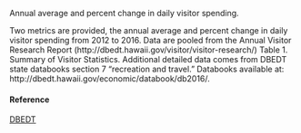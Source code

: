 Annual average and percent change in daily visitor spending.

Two metrics are provided, the annual average and percent change in daily visitor spending from 2012 to 2016. Data are pooled from the Annual Visitor Research Report (http://dbedt.hawaii.gov/visitor/visitor-research/) Table 1. Summary of Visitor Statistics. Additional detailed data comes from DBEDT state databooks section 7 “recreation and travel.” Databooks available at: http://dbedt.hawaii.gov/economic/databook/db2016/.

#### Reference

[DBEDT](http://dbedt.hawaii.gov/economic/databook/db2016/)